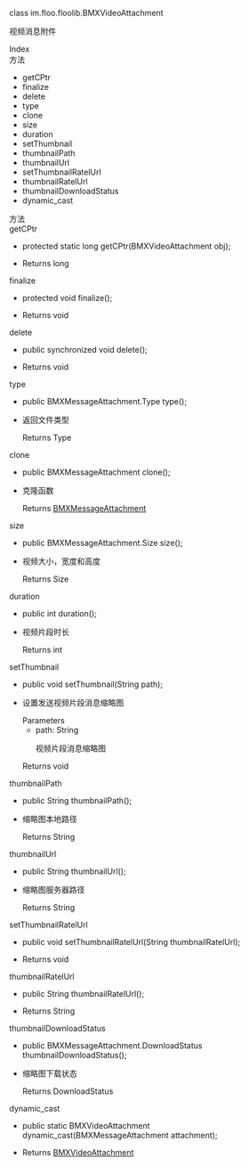 <link rel="stylesheet" type="text/css" href="https://docs.qnsdk.com/styles/doc-v4-api.css" />
<div class="rtc-doc rtc-doc-page" id="rtc-doc">
<section class="rtc-doc-panel rtc-doc-describe rtc-doc-note">
                <p>class im.floo.floolib.BMXVideoAttachment</p>
                <p>视频消息附件</p>
</section>
            <div class="rtc-doc-page-wrap">Index</div>
<section class="rtc-doc-panel">
        <div class="rtc-doc-page-title">方法</div>
        <ul class="rtc-doc-catalogue">
                <li><a onClick='document.location.replace(`${document.location.protocol}//${document.location.host}${document.location.pathname}${document.location.search}#getCPtr`)'>getCPtr</a></li>
                <li><a onClick='document.location.replace(`${document.location.protocol}//${document.location.host}${document.location.pathname}${document.location.search}#finalize`)'>finalize</a></li>
                <li><a onClick='document.location.replace(`${document.location.protocol}//${document.location.host}${document.location.pathname}${document.location.search}#delete`)'>delete</a></li>
                <li><a onClick='document.location.replace(`${document.location.protocol}//${document.location.host}${document.location.pathname}${document.location.search}#type`)'>type</a></li>
                <li><a onClick='document.location.replace(`${document.location.protocol}//${document.location.host}${document.location.pathname}${document.location.search}#clone`)'>clone</a></li>
                <li><a onClick='document.location.replace(`${document.location.protocol}//${document.location.host}${document.location.pathname}${document.location.search}#size`)'>size</a></li>
                <li><a onClick='document.location.replace(`${document.location.protocol}//${document.location.host}${document.location.pathname}${document.location.search}#duration`)'>duration</a></li>
                <li><a onClick='document.location.replace(`${document.location.protocol}//${document.location.host}${document.location.pathname}${document.location.search}#setThumbnail`)'>setThumbnail</a></li>
                <li><a onClick='document.location.replace(`${document.location.protocol}//${document.location.host}${document.location.pathname}${document.location.search}#thumbnailPath`)'>thumbnailPath</a></li>
                <li><a onClick='document.location.replace(`${document.location.protocol}//${document.location.host}${document.location.pathname}${document.location.search}#thumbnailUrl`)'>thumbnailUrl</a></li>
                <li><a onClick='document.location.replace(`${document.location.protocol}//${document.location.host}${document.location.pathname}${document.location.search}#setThumbnailRatelUrl`)'>setThumbnailRatelUrl</a></li>
                <li><a onClick='document.location.replace(`${document.location.protocol}//${document.location.host}${document.location.pathname}${document.location.search}#thumbnailRatelUrl`)'>thumbnailRatelUrl</a></li>
                <li><a onClick='document.location.replace(`${document.location.protocol}//${document.location.host}${document.location.pathname}${document.location.search}#thumbnailDownloadStatus`)'>thumbnailDownloadStatus</a></li>
                <li><a onClick='document.location.replace(`${document.location.protocol}//${document.location.host}${document.location.pathname}${document.location.search}#dynamic_cast`)'>dynamic_cast</a></li>
        </ul>
</section>
<div class="rtc-doc-page-wrap">方法</div>
<section class="rtc-doc-panel">
<div class="rtc-doc-page-title rtc-doc-antor" id="getCPtr">getCPtr</div>
<ul class="rtc-doc-page-container">
        <li class="rtc-doc-sign-signature">
protected static long getCPtr(BMXVideoAttachment obj);</li>
    </li>
<li class="rtc-doc-page-description">
    <div class="rtc-doc-desc-wrap">
        <p></p>
    </div>
    <div class="rtc-doc-returns-title">Returns <span>long</span></div>
</li>
</ul>
</section>
<section class="rtc-doc-panel">
<div class="rtc-doc-page-title rtc-doc-antor" id="finalize">finalize</div>
<ul class="rtc-doc-page-container">
        <li class="rtc-doc-sign-signature">
protected void finalize();</li>
    </li>
<li class="rtc-doc-page-description">
    <div class="rtc-doc-desc-wrap">
        <p></p>
    </div>
    <div class="rtc-doc-returns-title">Returns <span>void</span></div>
</li>
</ul>
</section>
<section class="rtc-doc-panel">
<div class="rtc-doc-page-title rtc-doc-antor" id="delete">delete</div>
<ul class="rtc-doc-page-container">
        <li class="rtc-doc-sign-signature">
public synchronized void delete();</li>
    </li>
<li class="rtc-doc-page-description">
    <div class="rtc-doc-desc-wrap">
        <p></p>
    </div>
    <div class="rtc-doc-returns-title">Returns <span>void</span></div>
</li>
</ul>
</section>
<section class="rtc-doc-panel">
<div class="rtc-doc-page-title rtc-doc-antor" id="type">type</div>
<ul class="rtc-doc-page-container">
        <li class="rtc-doc-sign-signature">
public BMXMessageAttachment.Type type();</li>
    </li>
<li class="rtc-doc-page-description">
    <div class="rtc-doc-desc-wrap">
        <p>返回文件类型</p>
    </div>
    <div class="rtc-doc-returns-title">Returns <span>Type</span></div>
</li>
</ul>
</section>
<section class="rtc-doc-panel">
<div class="rtc-doc-page-title rtc-doc-antor" id="clone">clone</div>
<ul class="rtc-doc-page-container">
        <li class="rtc-doc-sign-signature">
public BMXMessageAttachment clone();</li>
    </li>
<li class="rtc-doc-page-description">
    <div class="rtc-doc-desc-wrap">
        <p>克隆函数</p>
    </div>
    <div class="rtc-doc-returns-title">Returns <span><a href='/IM/api/8244/bmxmessageattachment'>BMXMessageAttachment</a></span></div>
</li>
</ul>
</section>
<section class="rtc-doc-panel">
<div class="rtc-doc-page-title rtc-doc-antor" id="size">size</div>
<ul class="rtc-doc-page-container">
        <li class="rtc-doc-sign-signature">
public BMXMessageAttachment.Size size();</li>
    </li>
<li class="rtc-doc-page-description">
    <div class="rtc-doc-desc-wrap">
        <p>视频大小，宽度和高度</p>
    </div>
    <div class="rtc-doc-returns-title">Returns <span>Size</span></div>
</li>
</ul>
</section>
<section class="rtc-doc-panel">
<div class="rtc-doc-page-title rtc-doc-antor" id="duration">duration</div>
<ul class="rtc-doc-page-container">
        <li class="rtc-doc-sign-signature">
public int duration();</li>
    </li>
<li class="rtc-doc-page-description">
    <div class="rtc-doc-desc-wrap">
        <p>视频片段时长</p>
    </div>
    <div class="rtc-doc-returns-title">Returns <span>int</span></div>
</li>
</ul>
</section>
<section class="rtc-doc-panel">
<div class="rtc-doc-page-title rtc-doc-antor" id="setThumbnail">setThumbnail</div>
<ul class="rtc-doc-page-container">
        <li class="rtc-doc-sign-signature">
public void setThumbnail(String path);</li>
    </li>
<li class="rtc-doc-page-description">
    <div class="rtc-doc-desc-wrap">
        <p>设置发送视频片段消息缩略图</p>
    </div>
<div class="rtc-doc-parameters-title">Parameters</div>
<ul class="rtc-doc-parameters">
    <li>
        <div>
            path: String
        </div>
                <p>视频片段消息缩略图</p>
    </li>
</ul>
    <div class="rtc-doc-returns-title">Returns <span>void</span></div>
</li>
</ul>
</section>
<section class="rtc-doc-panel">
<div class="rtc-doc-page-title rtc-doc-antor" id="thumbnailPath">thumbnailPath</div>
<ul class="rtc-doc-page-container">
        <li class="rtc-doc-sign-signature">
public String thumbnailPath();</li>
    </li>
<li class="rtc-doc-page-description">
    <div class="rtc-doc-desc-wrap">
        <p>缩略图本地路径</p>
    </div>
    <div class="rtc-doc-returns-title">Returns <span>String</span></div>
</li>
</ul>
</section>
<section class="rtc-doc-panel">
<div class="rtc-doc-page-title rtc-doc-antor" id="thumbnailUrl">thumbnailUrl</div>
<ul class="rtc-doc-page-container">
        <li class="rtc-doc-sign-signature">
public String thumbnailUrl();</li>
    </li>
<li class="rtc-doc-page-description">
    <div class="rtc-doc-desc-wrap">
        <p>缩略图服务器路径</p>
    </div>
    <div class="rtc-doc-returns-title">Returns <span>String</span></div>
</li>
</ul>
</section>
<section class="rtc-doc-panel">
<div class="rtc-doc-page-title rtc-doc-antor" id="setThumbnailRatelUrl">setThumbnailRatelUrl</div>
<ul class="rtc-doc-page-container">
        <li class="rtc-doc-sign-signature">
public void setThumbnailRatelUrl(String thumbnailRatelUrl);</li>
    </li>
<li class="rtc-doc-page-description">
    <div class="rtc-doc-desc-wrap">
        <p></p>
    </div>
    <div class="rtc-doc-returns-title">Returns <span>void</span></div>
</li>
</ul>
</section>
<section class="rtc-doc-panel">
<div class="rtc-doc-page-title rtc-doc-antor" id="thumbnailRatelUrl">thumbnailRatelUrl</div>
<ul class="rtc-doc-page-container">
        <li class="rtc-doc-sign-signature">
public String thumbnailRatelUrl();</li>
    </li>
<li class="rtc-doc-page-description">
    <div class="rtc-doc-desc-wrap">
        <p></p>
    </div>
    <div class="rtc-doc-returns-title">Returns <span>String</span></div>
</li>
</ul>
</section>
<section class="rtc-doc-panel">
<div class="rtc-doc-page-title rtc-doc-antor" id="thumbnailDownloadStatus">thumbnailDownloadStatus</div>
<ul class="rtc-doc-page-container">
        <li class="rtc-doc-sign-signature">
public BMXMessageAttachment.DownloadStatus thumbnailDownloadStatus();</li>
    </li>
<li class="rtc-doc-page-description">
    <div class="rtc-doc-desc-wrap">
        <p>缩略图下载状态</p>
    </div>
    <div class="rtc-doc-returns-title">Returns <span>DownloadStatus</span></div>
</li>
</ul>
</section>
<section class="rtc-doc-panel">
<div class="rtc-doc-page-title rtc-doc-antor" id="dynamic_cast">dynamic_cast</div>
<ul class="rtc-doc-page-container">
        <li class="rtc-doc-sign-signature">
public static BMXVideoAttachment dynamic_cast(BMXMessageAttachment attachment);</li>
    </li>
<li class="rtc-doc-page-description">
    <div class="rtc-doc-desc-wrap">
        <p></p>
    </div>
    <div class="rtc-doc-returns-title">Returns <span><a href='/IM/api/8294/bmxvideoattachment'>BMXVideoAttachment</a></span></div>
</li>
</ul>
</section>
</div>



